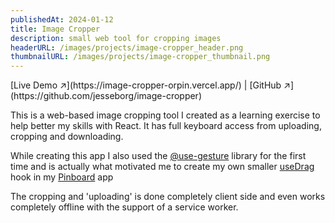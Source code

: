```yaml
---
publishedAt: 2024-01-12
title: Image Cropper
description: small web tool for cropping images
headerURL: /images/projects/image-cropper_header.png
thumbnailURL: /images/projects/image-cropper_thumbnail.png
---
```


<div className="text-center text-sm [&>p]:m-0">
	[Live Demo &#x2197;](https://image-cropper-orpin.vercel.app/) | [GitHub
	&#x2197;](https://github.com/jesseborg/image-cropper)
</div>

This is a web-based image cropping tool I created as a learning exercise to help better my skills with React. It has full keyboard access from uploading, cropping and downloading.

While creating this app I also used the [@use-gesture](https://use-gesture.netlify.app/) library for the first time and is actually what motivated me to create my own smaller [useDrag](https://github.com/jesseborg/pinboard/blob/main/src/hooks/use-drag.tsx) hook in my [Pinboard](/projects/pinboard-app) app

The cropping and 'uploading' is done completely client side and even works completely offline with the support of a service worker.
